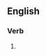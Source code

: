 {{also|décorâtes}}

==English==

===Verb===
{{head|en|verb form}}

# {{en-third-person singular of|decorate}}